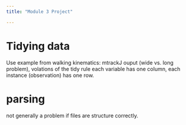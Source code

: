```yaml
---
title: "Module 3 Project"

---
```


# Tidying data

Use example from walking kinematics: mtrackJ ouput (wide vs. long problem), volations of the tidy rule each variable has one column, each instance (observation) has one row.

# parsing

not generally a problem if files are structure correctly.